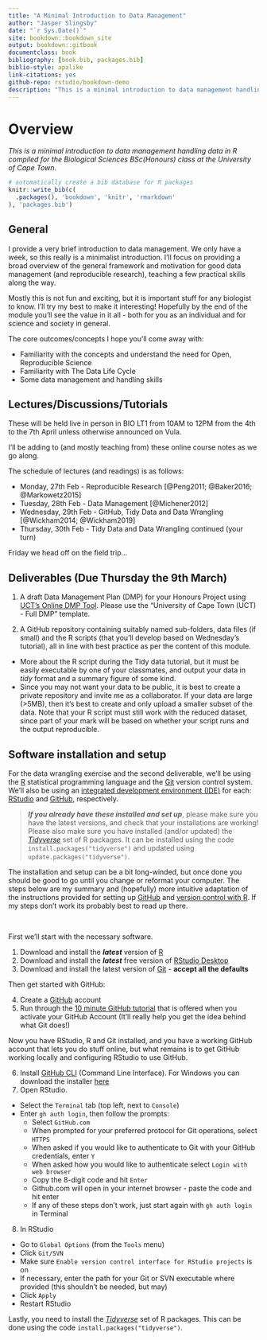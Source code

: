 ```yaml
--- 
title: "A Minimal Introduction to Data Management"
author: "Jasper Slingsby"
date: "`r Sys.Date()`"
site: bookdown::bookdown_site
output: bookdown::gitbook
documentclass: book
bibliography: [book.bib, packages.bib]
biblio-style: apalike
link-citations: yes
github-repo: rstudio/bookdown-demo
description: "This is a minimal introduction to data management handling data in R compiled for the Biological Sciences BSc(Honours) class at the University of Cape Town."
---
```


# Overview

_This is a minimal introduction to data management handling data in R compiled for the Biological Sciences BSc(Honours) class at the University of Cape Town._

```r
# automatically create a bib database for R packages
knitr::write_bib(c(
  .packages(), 'bookdown', 'knitr', 'rmarkdown'
), 'packages.bib')
```

## General

I provide a very brief introduction to data management. We only have a week, so this really is a minimalist introduction. I’ll focus on providing a broad overview of the general framework and motivation for good data management (and reproducible research), teaching a few practical skills along the way. 

Mostly this is not fun and exciting, but it is important stuff for any biologist to know. I’ll try my best to make it interesting! Hopefully by the end of the module you’ll see the value in it all - both for you as an individual and for science and society in general.

The core outcomes/concepts I hope you’ll come away with:

* Familiarity with the concepts and understand the need for Open, Reproducible Science
* Familiarity with The Data Life Cycle
* Some data management and handling skills

## Lectures/Discussions/Tutorials

These will be held live in person in BIO LT1 from 10AM to 12PM from the 4th to the 7th April unless otherwise announced on Vula. 

I’ll be adding to (and mostly teaching from) these online course notes as we go along.

The schedule of lectures (and readings) is as follows:

- Monday, 27th Feb - Reproducible Research [@Peng2011; @Baker2016; @Markowetz2015]
- Tuesday, 28th Feb - Data Management [@Michener2012]
- Wednesday, 29th Feb - GitHub, Tidy Data and Data Wrangling [@Wickham2014; @Wickham2019]
- Thursday, 30th Feb - Tidy Data and Data Wrangling continued (your turn) 

Friday we head off on the field trip...

## Deliverables (Due Thursday the 9th March) {#deliverables}

1. A draft Data Management Plan (DMP) for your Honours Project using [UCT's Online DMP Tool](https://dmp.lib.uct.ac.za/). Please use the "University of Cape Town (UCT) - Full DMP" template.

2. A GitHub repository containing suitably named sub-folders, data files (if small) and the R scripts (that you'll develop based on Wednesday's tutorial), all in line with best practice as per the content of this module. 
  - More about the R script during the Tidy data tutorial, but it must be easily executable by one of your classmates, and output your data in _tidy_ format and a summary figure of some kind.
  - Since you may not want your data to be public, it is best to create a private repository and invite me as a collaborator. If your data are large (>5MB), then it's best to create and only upload a smaller subset of the data. Note that your R script must still work with the reduced dataset, since part of your mark will be based on whether your script runs and the output reproducible.

## Software installation and setup {#setup}

For the data wrangling exercise and the second deliverable, we'll be using the [R](https://cran.r-project.org/) statistical programming language and the [Git](https://git-scm.com/) version control system. We'll also be using an [integrated development environment (IDE)](https://en.wikipedia.org/wiki/Integrated_development_environment) for each: [RStudio](https://www.rstudio.com) and [GitHub](https://github.com/), respectively.

> _**If you already have these installed and set up**_, please make sure you have the latest versions, and check that your installations are working! Please also make sure you have installed (and/or updated) the [_Tidyverse_](https://www.tidyverse.org/) set of R packages. It can be installed using the code `install.packages("tidyverse")` and updated using `update.packages("tidyverse")`.

The installation and setup can be a bit long-winded, but once done you should be good to go until you change or reformat your computer. The steps below are my summary and (hopefully) more intuitive adaptation of the instructions provided for setting up [GitHub](https://docs.github.com/en/get-started/quickstart/set-up-git?email_source=welcome) and [version control with R](https://support.rstudio.com/hc/en-us/articles/200532077-Version-Control-with-Git-and-SVN). If my steps don't work its probably best to read up there.

<br>

First we'll start with the necessary software. 

1. Download and install the ***latest*** version of [R](https://cran.r-project.org/)
2. Download and install the ***latest*** free version of [RStudio Desktop](https://www.rstudio.com/products/rstudio/download/)
3. Download and install the latest version of [Git](https://git-scm.com/) - **accept all the defaults**

Then get started with GitHub:

4. Create a [GitHub](https://github.com/) account
5. Run through the [10 minute GitHub tutorial](https://guides.github.com/activities/hello-world/) that is offered when you activate your GitHub Account (It'll really help you get the idea behind what Git does!)

Now you have RStudio, R and Git installed, and you have a working GitHub account that lets you do stuff online, but what remains is to get GitHub working locally and configuring RStudio to use GitHub.

6. Install [GitHub CLI](https://github.com/cli/cli#installation) (Command Line Interface). For Windows you can download the installer [here](https://cli.github.com/)
7. Open RStudio. 
- Select the `Terminal` tab (top left, next to `Console`)
- Enter `gh auth login`, then follow the prompts:
  - Select `GitHub.com`
  - When prompted for your preferred protocol for Git operations, select `HTTPS`
  - When asked if you would like to authenticate to Git with your GitHub credentials, enter `Y`
  - When asked how you would like to authenticate select `Login with web browser`
  - Copy the 8-digit code and hit `Enter`
  - Github.com will open in your internet browser - paste the code and hit enter
  - If any of these steps don't work, just start again with `gh auth login` in Terminal
8. In RStudio
- Go to `Global Options` (from the `Tools` menu)
- Click `Git/SVN`
- Make sure `Enable version control interface for RStudio projects` is on
- If necessary, enter the path for your Git or SVN executable where provided (this shouldn't be needed, but may)
- Click `Apply`
- Restart RStudio

Lastly, you need to install the [_Tidyverse_](https://www.tidyverse.org/) set of R packages. This can be done using the code `install.packages("tidyverse")`.
